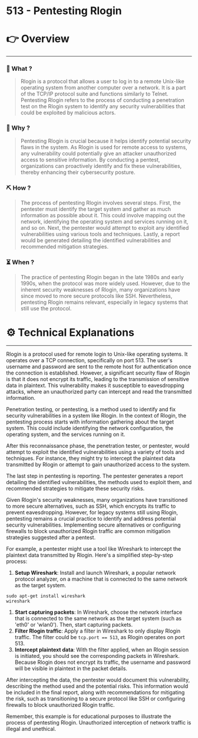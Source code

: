# 513 - Pentesting Rlogin


# 👉 Overview

---

### 👀 What ?

> Rlogin is a protocol that allows a user to log in to a remote Unix-like operating system from another computer over a network. It is a part of the TCP/IP protocol suite and functions similarly to Telnet. Pentesting Rlogin refers to the process of conducting a penetration test on the Rlogin system to identify any security vulnerabilities that could be exploited by malicious actors.
> 

### 🧐 Why ?

> Pentesting Rlogin is crucial because it helps identify potential security flaws in the system. As Rlogin is used for remote access to systems, any vulnerability could potentially give an attacker unauthorized access to sensitive information. By conducting a pentest, organizations can proactively identify and fix these vulnerabilities, thereby enhancing their cybersecurity posture.
> 

### ⛏️ How ?

> The process of pentesting Rlogin involves several steps. First, the pentester must identify the target system and gather as much information as possible about it. This could involve mapping out the network, identifying the operating system and services running on it, and so on. Next, the pentester would attempt to exploit any identified vulnerabilities using various tools and techniques. Lastly, a report would be generated detailing the identified vulnerabilities and recommended mitigation strategies.
> 

### ⏳ When ?

> The practice of pentesting Rlogin began in the late 1980s and early 1990s, when the protocol was more widely used. However, due to the inherent security weaknesses of Rlogin, many organizations have since moved to more secure protocols like SSH. Nevertheless, pentesting Rlogin remains relevant, especially in legacy systems that still use the protocol.
> 

# ⚙️ Technical Explanations

---

Rlogin is a protocol used for remote login to Unix-like operating systems. It operates over a TCP connection, specifically on port 513. The user's username and password are sent to the remote host for authentication once the connection is established. However, a significant security flaw of Rlogin is that it does not encrypt its traffic, leading to the transmission of sensitive data in plaintext. This vulnerability makes it susceptible to eavesdropping attacks, where an unauthorized party can intercept and read the transmitted information.

Penetration testing, or pentesting, is a method used to identify and fix security vulnerabilities in a system like Rlogin. In the context of Rlogin, the pentesting process starts with information gathering about the target system. This could include identifying the network configuration, the operating system, and the services running on it.

After this reconnaissance phase, the penetration tester, or pentester, would attempt to exploit the identified vulnerabilities using a variety of tools and techniques. For instance, they might try to intercept the plaintext data transmitted by Rlogin or attempt to gain unauthorized access to the system.

The last step in pentesting is reporting. The pentester generates a report detailing the identified vulnerabilities, the methods used to exploit them, and recommended strategies to mitigate these security risks.

Given Rlogin's security weaknesses, many organizations have transitioned to more secure alternatives, such as SSH, which encrypts its traffic to prevent eavesdropping. However, for legacy systems still using Rlogin, pentesting remains a crucial practice to identify and address potential security vulnerabilities. Implementing secure alternatives or configuring firewalls to block unauthorized Rlogin traffic are common mitigation strategies suggested after a pentest.

For example, a pentester might use a tool like Wireshark to intercept the plaintext data transmitted by Rlogin. Here's a simplified step-by-step process:

1. **Setup Wireshark**: Install and launch Wireshark, a popular network protocol analyzer, on a machine that is connected to the same network as the target system.

```
sudo apt-get install wireshark
wireshark

```

1. **Start capturing packets**: In Wireshark, choose the network interface that is connected to the same network as the target system (such as 'eth0' or 'wlan0'). Then, start capturing packets.
2. **Filter Rlogin traffic**: Apply a filter in Wireshark to only display Rlogin traffic. The filter could be `tcp.port == 513`, as Rlogin operates on port 513.
3. **Intercept plaintext data**: With the filter applied, when an Rlogin session is initiated, you should see the corresponding packets in Wireshark. Because Rlogin does not encrypt its traffic, the username and password will be visible in plaintext in the packet details.

After intercepting the data, the pentester would document this vulnerability, describing the method used and the potential risks. This information would be included in the final report, along with recommendations for mitigating the risk, such as transitioning to a secure protocol like SSH or configuring firewalls to block unauthorized Rlogin traffic.

Remember, this example is for educational purposes to illustrate the process of pentesting Rlogin. Unauthorized interception of network traffic is illegal and unethical.
